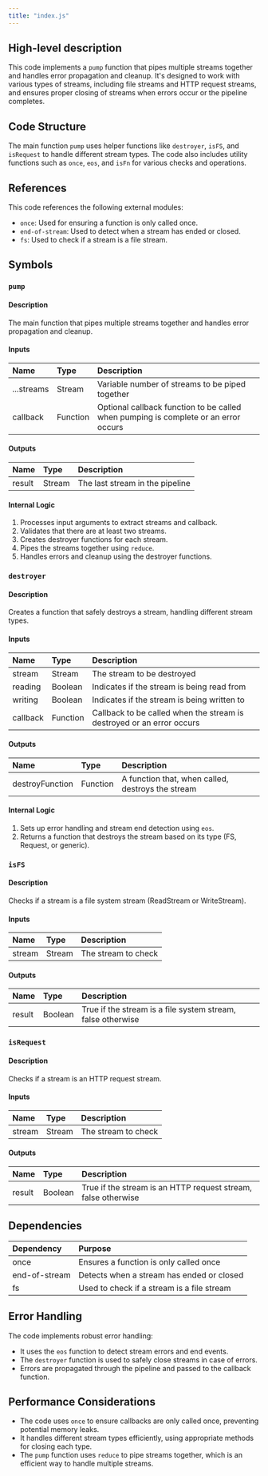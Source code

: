 ```yaml
---
title: "index.js"
---
```


## High-level description
This code implements a `pump` function that pipes multiple streams together and handles error propagation and cleanup. It's designed to work with various types of streams, including file streams and HTTP request streams, and ensures proper closing of streams when errors occur or the pipeline completes.

## Code Structure
The main function `pump` uses helper functions like `destroyer`, `isFS`, and `isRequest` to handle different stream types. The code also includes utility functions such as `once`, `eos`, and `isFn` for various checks and operations.

## References
This code references the following external modules:
- `once`: Used for ensuring a function is only called once.
- `end-of-stream`: Used to detect when a stream has ended or closed.
- `fs`: Used to check if a stream is a file stream.

## Symbols

### `pump`
#### Description
The main function that pipes multiple streams together and handles error propagation and cleanup.

#### Inputs
| Name | Type | Description |
|:-----|:-----|:------------|
| ...streams | Stream | Variable number of streams to be piped together |
| callback | Function | Optional callback function to be called when pumping is complete or an error occurs |

#### Outputs
| Name | Type | Description |
|:-----|:-----|:------------|
| result | Stream | The last stream in the pipeline |

#### Internal Logic
1. Processes input arguments to extract streams and callback.
2. Validates that there are at least two streams.
3. Creates destroyer functions for each stream.
4. Pipes the streams together using `reduce`.
5. Handles errors and cleanup using the destroyer functions.

### `destroyer`
#### Description
Creates a function that safely destroys a stream, handling different stream types.

#### Inputs
| Name | Type | Description |
|:-----|:-----|:------------|
| stream | Stream | The stream to be destroyed |
| reading | Boolean | Indicates if the stream is being read from |
| writing | Boolean | Indicates if the stream is being written to |
| callback | Function | Callback to be called when the stream is destroyed or an error occurs |

#### Outputs
| Name | Type | Description |
|:-----|:-----|:------------|
| destroyFunction | Function | A function that, when called, destroys the stream |

#### Internal Logic
1. Sets up error handling and stream end detection using `eos`.
2. Returns a function that destroys the stream based on its type (FS, Request, or generic).

### `isFS`
#### Description
Checks if a stream is a file system stream (ReadStream or WriteStream).

#### Inputs
| Name | Type | Description |
|:-----|:-----|:------------|
| stream | Stream | The stream to check |

#### Outputs
| Name | Type | Description |
|:-----|:-----|:------------|
| result | Boolean | True if the stream is a file system stream, false otherwise |

### `isRequest`
#### Description
Checks if a stream is an HTTP request stream.

#### Inputs
| Name | Type | Description |
|:-----|:-----|:------------|
| stream | Stream | The stream to check |

#### Outputs
| Name | Type | Description |
|:-----|:-----|:------------|
| result | Boolean | True if the stream is an HTTP request stream, false otherwise |

## Dependencies
| Dependency | Purpose |
|:-----------|:--------|
| once | Ensures a function is only called once |
| end-of-stream | Detects when a stream has ended or closed |
| fs | Used to check if a stream is a file stream |

## Error Handling
The code implements robust error handling:
- It uses the `eos` function to detect stream errors and end events.
- The `destroyer` function is used to safely close streams in case of errors.
- Errors are propagated through the pipeline and passed to the callback function.

## Performance Considerations
- The code uses `once` to ensure callbacks are only called once, preventing potential memory leaks.
- It handles different stream types efficiently, using appropriate methods for closing each type.
- The `pump` function uses `reduce` to pipe streams together, which is an efficient way to handle multiple streams.